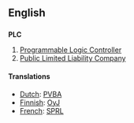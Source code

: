 ==English==
==={{initialism}}===
'''PLC'''

#[[Programmable Logic Controller]]
#[[Public Limited Liability Company]]

====Translations====
*[[Dutch]]: [[PVBA]]
*[[Finnish]]: [[OyJ]]
*[[French]]: [[SPRL]]